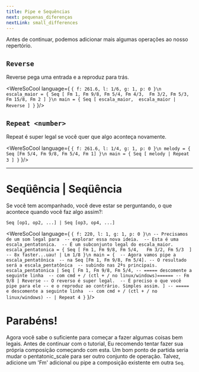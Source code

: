 ```yaml
---
title: Pipe e Sequências 
next: pequenas_diferenças
nextLink: small_differences
---
```


Antes de continuar, podemos adicionar mais algumas operações ao nosso repertório.

## `Reverse`
Reverse pega uma entrada e a reproduz para trás.

<WereSoCool language={
`{ f: 261.6, l: 1/6, g: 1, p: 0 }\n
escala_maior = {
  Seq [
    Fm 1, Fm 9/8, Fm 5/4, Fm 4/3, 
    Fm 3/2, Fm 5/3, Fm 15/8, Fm 2
  ]
}\n
main = {
  Seq [
    escala_maior, 
    escala_maior | Reverse
  ]
}`
}/>

## `Repeat <number>`
Repeat é super legal se você quer que algo aconteça novamente. 

<WereSoCool language={
`{ f: 261.6, l: 1/4, g: 1, p: 0 }\n
melody = {
  Seq [Fm 5/4, Fm 9/8, Fm 5/4, Fm 1]
}\n
main = {
  Seq [
    melody | Repeat 3
  ]
}`
}/>

---

# Seqüência | Seqüência 

Se você tem acompanhado, você deve estar se perguntando,
o que acontece quando você faz algo assim?:

`Seq [op1, op2, ...] | Seq [op3, op4, ...]`

<WereSoCool language={
`{ f: 220, l: 1, g: 1, p: 0 }\n
-- Precisamos de um som legal para 
-- explorar essa nova ideia. 
-- Esta é uma escala_pentatonica. 
-- É um subconjunto legal do escala_maior.
  escala_pentatonica = {
	Seq [
      Fm 1, Fm 9/8, Fm 5/4,  
      Fm 3/2, Fm 5/3 
  ]
  -- 8x faster...uau!
  | Lm 1/8
}\n
main = { 
  -- Agora vamos pipe a escala_pentatônica 
  -- na Seq [Fm 1, Fm 9/8, Fm 5/4].
  -- O resultado será a escala_pentatônica 
  -- subindo nas 2ªs principais.
  escala_pentatonica
  | Seq [
      Fm 1, Fm 9/8, Fm 5/4,
      -- ===== descomente a seguinte linha 
      -- com cmd + / (ctl + / no linux/windows)======
      -- Fm 9/8 | Reverse
      -- O reverso é super legal. 
      -- É preciso o que você pipe para ele
      -- e o reproduz ao contrário. Simples assim.
  ]
      -- ===== e descomente a seguinte linha 
      -- com cmd + / (ctl + / no linux/windows)
  -- | Repeat 4
}`
}/>

# Parabéns!
Agora você sabe o suficiente para começar a fazer algumas coisas bem legais. Antes de continuar com o tutorial,
Eu recomendo tentar fazer sua própria composição começando com esta. Um bom ponto de partida seria mudar o pentatonic_scale para ser
outro conjunto de operação. Talvez, adicione um 'Fm' adicional ou
pipe a composição existente em outra `Seq`.

